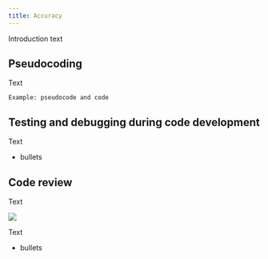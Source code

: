 ```yaml
---
title: Accuracy
---
```


Introduction text

## Pseudocoding

Text

```
Example: pseudocode and code
```

## Testing and debugging during code development

Text

* bullets

## Code review

Text

![](../../images/code_review.png)

Text

* bullets
